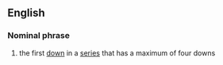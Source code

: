 ==English==
===Nominal phrase===
#{{fb}} the first [[down]] in a [[series]] that has a maximum of four downs